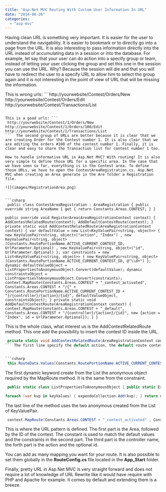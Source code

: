 ```yaml
---
title: "Asp.Net MVC Routing With Custom User Information In URL"
date: "2014-08-26"
categories: 
  - "asp-mvc"
---
```


Having clean URL is something very important. It is easier for the user to understand the navigability. It is easier to bookmark or to directly go into a page from the URL. It is also interesting to pass information directly into the URL instead of accumulating data in a session or into the database. For example, let say that your user can do action into a specify group or team, instead of letting your user clicking the group and set this one in the session you can use the URL. Why? Because the session will die and that you will have to redirect the user to a specify URL to allow him to select the group again and it is not interesting in the point of view of URL that will be missing the information.

This is wrong urls: ``` 
 http://yourwebsite/Contest/Orders/New http://yourwebsite/Contest/Orders/Edit http://yourwebsite/Contest/Transactions/List 
``` 

This is a good urls: ``` 
 http://yourwebsite/Contest/1/Orders/New http://yourwebsite/Contest/1/Orders/100/Edit http://yourwebsite/Contest/1/Transactions/List 
```  The second group of URLs are better because it is clear that we are creating Order for the Contest number 1. It is also clear that we are editing the orders #100 of the contest number 1. Finally, it is clear and easy to share the Transaction list for contest number 1 too.

How to handle informative URL in Asp.Net MVC? With routing! It is also very simple to define those URL for a specific area. In the case that we have seen so far, everything is in the Contest area. To define those URLs, we have to open the ContestAreaRegistration.cs. Asp.Net MVC when creating an Area generate in the Are folder a Registration file.

![](images/RegistrationArea.png)


```csharp
 public class ContestAreaRegistration : AreaRegistration { public override string AreaName { get { return Constants.Areas.CONTEST; } }

public override void RegisterArea(AreaRegistrationContext context) { AddContestRelatedRoute(context); AddDefaultContestRoute(context); } private static void AddContestRelatedRoute(AreaRegistrationContext context) { var defaultValue = new List<KeyValuePair<string, object>> { new KeyValuePair<string, object>("action", "Index") , new KeyValuePair<string, object>(Constants.RoutePortionName.ACTIVE_CURRENT_CONTEST_ID, UrlParameter.Optional) , new KeyValuePair<string, object>("id", UrlParameter.Optional) }; var constraints = new List<KeyValuePair<string, object>> { new KeyValuePair<string, object>(Constants.RoutePortionName.ACTIVE_CURRENT_CONTEST_ID, @"\\d+") }; dynamic defaultValueObject = ListPropertiesToAnonymousObject.Convert(defaultValue); dynamic constraintsObject = ListPropertiesToAnonymousObject.Convert(constraints); context.MapRoute(Constants.Areas.CONTEST + "_contest_activated", Constants.Areas.CONTEST + "/{" + Constants.RoutePortionName.ACTIVE_CURRENT_CONTEST_ID + "}/{controller}/{action}/{id}", defaultValueObject, constraintsObject); } private static void AddDefaultContestRoute(AreaRegistrationContext context) { context.MapRoute(Constants.Areas.CONTEST + "_default", Constants.Areas.CONTEST + "/{controller}/{action}/{id}", new {action = "Index", id = UrlParameter.Optional}); } } 
```

This is the whole class, what interest us is the AddContestRelatedRoute method. This one add the possibility to insert the contest ID inside the URL.


```csharp
 private static void AddContestRelatedRoute(AreaRegistrationContext context) { var defaultValue = new List<KeyValuePair<string, object>> { new KeyValuePair<string, object>("action", "Index") , new KeyValuePair<string, object>(Constants.RoutePortionName.ACTIVE_CURRENT_CONTEST_ID, UrlParameter.Optional) , new KeyValuePair<string, object>("id", UrlParameter.Optional) }; var constraints = new List<KeyValuePair<string, object>> { new KeyValuePair<string, object>(Constants.RoutePortionName.ACTIVE_CURRENT_CONTEST_ID, @"\\d+") }; dynamic defaultValueObject = ListPropertiesToAnonymousObject.Convert(defaultValue); dynamic constraintsObject = ListPropertiesToAnonymousObject.Convert(constraints); context.MapRoute(Constants.Areas.CONTEST + "_contest_activated", Constants.Areas.CONTEST + "/{" + Constants.RoutePortionName.ACTIVE_CURRENT_CONTEST_ID + "}/{controller}/{action}/{id}", defaultValueObject, constraintsObject); } 
``` The first line specify the default action, the default route contest id and the id. We can add constraints, like in this example that we add that we want a number for the current contest. The choice of having a List and KeyValuePair is to use constant for the name of routing section. This allow to reuse the constant to get from the URL in the controller.


```csharp
 this.RouteData.Values[Constants.RoutePortionName.ACTIVE_CURRENT_CONTEST_ID] 
```

The first dynamic keyword create from the List the anonymous object required by the MapRoute method. It is the same from the constraint.


```csharp
 public static class ListPropertiesToAnonymousObject { public static ExpandoObject Convert(IEnumerable<KeyValuePair<string, object>> keyValues ) { var expendo = new ExpandoObject(); var expendoCollection = (ICollection<KeyValuePair<string, object>>)expendo;

foreach (var kvp in keyValues) { expendoCollection.Add(kvp); } return expendo; } } 
```

The last line of the method uses the two anonymous created from the List of KeyValuePair. 
```csharp
 context.MapRoute(Constants.Areas.CONTEST + "_contest_activated" , Constants.Areas.CONTEST + "/{" + Constants.RoutePortionName.ACTIVE_CURRENT_CONTEST_ID + "}/{controller}/{action}/{id}" , defaultValueObject , constraintsObject); 
```

This is where the URL pattern is defined. The first part is the Area, followed by the ID of the contest. The constant is used to match the default values and the constraints in the second part. The third part is the controller name, the forth part is the action and the optional id.

You can add as many mapping you want for your route. It is also possible to set them globally in the **RouteConfig.cs** file located in the **App_Start** folder.

Finally, pretty URL in Asp.Net MVC is very straight forward and does not require a lot of knowledge of URL Rewrite like it would have require with PHP and Apache for example. It comes by default and extending them is a breeze.
